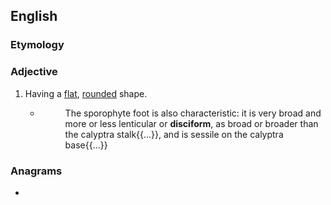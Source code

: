 ==English==

===Etymology===
{{etyl|grc|en}} {{m|grc|δίσκος||disc}} {{suffix||form|lang=en}}

===Adjective===
{{en-adj}}

# {{lb|en|botany}} Having a [[flat]], [[rounded]] shape.
#* {{RQ:Schuster Hepaticae V|5}}
#*: The sporophyte foot is also characteristic: it is very broad and more or less lenticular or '''disciform''', as broad or broader than the calyptra stalk{{...}}, and is sessile on the calyptra base{{...}}

===Anagrams===
* {{anagrams|en|a=cdfiimors|formicids}}